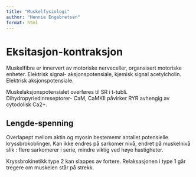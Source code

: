 ```yaml
---
title: "Muskelfysiologi"
author: "Hennie Engebretsen"
format: html
---
```


# Eksitasjon-kontraksjon

Muskelfibre er innervert av motoriske nerveceller, organsisert motoriske enheter. Elektrisk signal- aksjonspotensiale, kjemisk signal acetylcholin. Elektrisk aksjonspotensiale.

Muskelaksjonspotensialet overføres til SR i t-tubli. Dihydropyriedinreseptorer- CaM, CaMKII påvirker RYR avhengig av cytodolisk Ca2+.

## Lengde-spenning

Overlapept mellom aktin og myosin bestememr antallet potensielle kryssbrokoblinger. Kan ikke endres på sarkomer nivå, endret på muskelnivå slik : flere sarkomerer i serie, mindre viktig ved høye hastigheter.

Kryssbrokinetikk type 2 kan slappes av fortere. Relaksasjonen i type 1 går tregere om muskelen står på strekk. 


